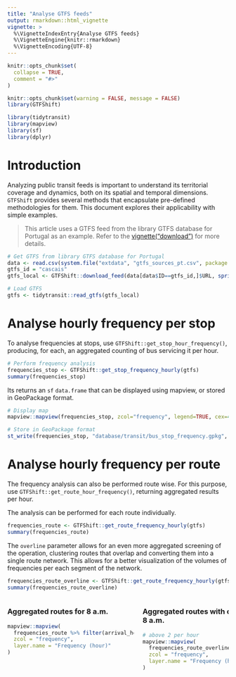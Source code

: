 ```yaml
---
title: "Analyse GTFS feeds"
output: rmarkdown::html_vignette
vignette: >
  %\VignetteIndexEntry{Analyse GTFS feeds}
  %\VignetteEngine{knitr::rmarkdown}
  %\VignetteEncoding{UTF-8}
---
```


<style>
.leaflet-container {
  width: 100% !important;
  min-width: 0 !important;
  box-sizing: border-box;
}
</style>

```r
knitr::opts_chunk$set(
  collapse = TRUE,
  comment = "#>"
)
```

```r
knitr::opts_chunk$set(warning = FALSE, message = FALSE)
library(GTFShift)

library(tidytransit)
library(mapview)
library(sf)
library(dplyr)
```


# Introduction 

Analyzing public transit feeds is important to understand its territorial coverage and dynamics, both on its spatial and temporal dimensions. `GTFShift` provides several methods that encapsulate pre-defined methodologies for them. This document explores their applicability with simple examples.

> This article uses a GTFS feed from the library GTFS database for Portugal as an example. Refer to the
[vignette("download")](./download) for more details.

```r
# Get GTFS from library GTFS database for Portugal
data <- read.csv(system.file("extdata", "gtfs_sources_pt.csv", package = "GTFShift"))
gtfs_id = "cascais"
gtfs_local <- GTFShift::download_feed(data[data$ID==gtfs_id,]$URL, sprintf("database/transit/%s_gtfs.zip", data[data$ID==gtfs_id,]$ID))

# Load GTFS
gtfs <- tidytransit::read_gtfs(gtfs_local)
```


# Analyse hourly frequency per stop

To analyse frequencies at stops, use `GTFShift::get_stop_hour_frequency()`, producing, for each, an aggregated counting of bus servicing it per hour.

```r
# Perform frequency analysis
frequencies_stop <- GTFShift::get_stop_frequency_hourly(gtfs)
summary(frequencies_stop)
```

Its returns an `sf` `data.frame` that can be displayed using mapview, or stored in GeoPackage format.

```r
# Display map
mapview::mapview(frequencies_stop, zcol="frequency", legend=TRUE, cex=4, layer.name = "Frequency (hour)")

# Store in GeoPackage format
st_write(frequencies_stop, "database/transit/bus_stop_frequency.gpkg", append=FALSE)
```



# Analyse hourly frequency per route

The frequency analysis can also be performed route wise. For this purpose, use `GTFShift::get_route_hour_frequency()`, returning aggregated results per hour.

The analysis can be performed for each route individually.
```r
frequencies_route <- GTFShift::get_route_frequency_hourly(gtfs)
summary(frequencies_route)
```

The `overline` parameter allows for an even more aggregated screening of the operation, clustering routes that overlap and converting them into a single route network. This allows for a better visualization of the volumes of frequencies per each segment of the network.

```r
frequencies_route_overline <- GTFShift::get_route_frequency_hourly(gtfs, overline=TRUE)
summary(frequencies_route_overline)
```

<div style="display: flex; gap: 20px; overflow-x: auto;">
<div style="flex: 1 1 0; min-width: 288px; max-width: 100%;">
### Aggregated routes for 8 a.m.
```r
mapview::mapview(
  frequencies_route %>% filter(arrival_hour==8 & frequency > 2),
  zcol = "frequency",
  layer.name = "Frequency (hour)"
)
```
</div>
<div style="flex: 1 1 0; min-width: 288px; max-width: 100%;">
### Aggregated routes with overline for 8 a.m.
```r
# above 2 per hour
mapview::mapview(
  frequencies_route_overline %>% filter(arrival_hour==8 & frequency > 2),
  zcol = "frequency",
  layer.name = "Frequency (hour)"
)
```
</div>
</div>



